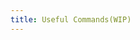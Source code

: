 ```yaml
---
title: Useful Commands(WIP)
---
```


<!-- # 🚚 Run Locally

Install dependencies:

```bash
make install-deps
```

In the `juno` directory, run:

```bash
make compile && make run
```

To run tests:

```bash
make test
```

For more details of the makefile, just run:

```bash
make help
```

For a full list of options, use:

```bash
./build/juno -h
``` -->
